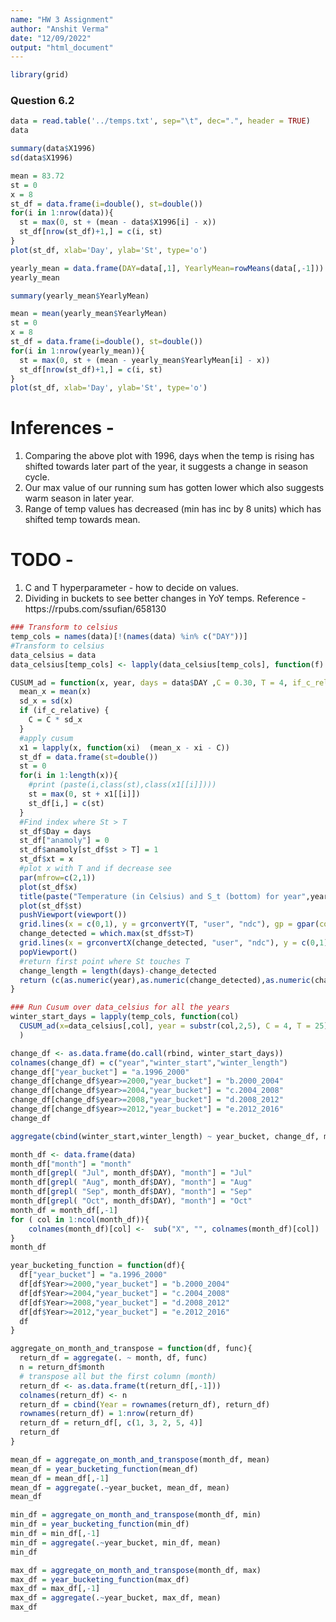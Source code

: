 ```yaml
---
name: "HW 3 Assignment"
author: "Anshit Verma"
date: "12/09/2022"
output: "html_document"
---
```


```r
library(grid)
```


### Question 6.2

```r
data = read.table('../temps.txt', sep="\t", dec=".", header = TRUE)
data
```


```r
summary(data$X1996)
sd(data$X1996)
```

```r
mean = 83.72
st = 0
x = 8
st_df = data.frame(i=double(), st=double())
for(i in 1:nrow(data)){
  st = max(0, st + (mean - data$X1996[i] - x))
  st_df[nrow(st_df)+1,] = c(i, st)
}
plot(st_df, xlab='Day', ylab='St', type='o')
```

```r
yearly_mean = data.frame(DAY=data[,1], YearlyMean=rowMeans(data[,-1]))
yearly_mean
```

```r
summary(yearly_mean$YearlyMean)
```



```r
mean = mean(yearly_mean$YearlyMean)
st = 0
x = 8
st_df = data.frame(i=double(), st=double())
for(i in 1:nrow(yearly_mean)){
  st = max(0, st + (mean - yearly_mean$YearlyMean[i] - x))
  st_df[nrow(st_df)+1,] = c(i, st)
}
plot(st_df, xlab='Day', ylab='St', type='o')
```

# Inferences - 
1. Comparing the above plot with 1996, days when the temp is rising has shifted towards later part of the year, it suggests a change in season cycle.
2. Our max value of our running sum has gotten lower which also suggests warm season in later year.
3. Range of temp values has decreased (min has inc by 8 units) which has shifted temp towards mean.

# TODO - 
1. C and T hyperparameter - how to decide on values.
2. Dividing in buckets to see better changes in YoY temps.
Reference - https://rpubs.com/ssufian/658130


```r
### Transform to celsius
temp_cols = names(data)[!(names(data) %in% c("DAY"))]
#Transform to celsius
data_celsius = data
data_celsius[temp_cols] <- lapply(data_celsius[temp_cols], function(f) (f-32)*5/9)
```


```r
CUSUM_ad = function(x, year, days = data$DAY ,C = 0.30, T = 4, if_c_relative = FALSE){
  mean_x = mean(x)
  sd_x = sd(x)
  if (if_c_relative) {
    C = C * sd_x
  }
  #apply cusum
  x1 = lapply(x, function(xi)  (mean_x - xi - C))
  st_df = data.frame(st=double())
  st = 0
  for(i in 1:length(x)){
    #print (paste(i,class(st),class(x1[[i]])))
    st = max(0, st + x1[[i]])
    st_df[i,] = c(st)
  }
  #Find index where St > T
  st_df$Day = days
  st_df["anamoly"] = 0
  st_df$anamoly[st_df$st > T] = 1
  st_df$xt = x
  #plot x with T and if decrease see
  par(mfrow=c(2,1))
  plot(st_df$x)
  title(paste("Temperature (in Celsius) and S_t (bottom) for year",year), line = -1, outer = TRUE)
  plot(st_df$st)
  pushViewport(viewport())
  grid.lines(x = c(0,1), y = grconvertY(T, "user", "ndc"), gp = gpar(col = "red"))
  change_detected = which.max(st_df$st>T)
  grid.lines(x = grconvertX(change_detected, "user", "ndc"), y = c(0,1), gp = gpar(col = "red"))
  popViewport()
  #return first point where St touches T
  change_length = length(days)-change_detected
  return (c(as.numeric(year),as.numeric(change_detected),as.numeric(change_length)))
}
```



```r
### Run Cusum over data_celsius for all the years
winter_start_days = lapply(temp_cols, function(col) 
  CUSUM_ad(x=data_celsius[,col], year = substr(col,2,5), C = 4, T = 25)
  )
```

```r
change_df <- as.data.frame(do.call(rbind, winter_start_days))
colnames(change_df) = c("year","winter_start","winter_length")
change_df["year_bucket"] = "a.1996_2000"
change_df[change_df$year>=2000,"year_bucket"] = "b.2000_2004"
change_df[change_df$year>=2004,"year_bucket"] = "c.2004_2008"
change_df[change_df$year>=2008,"year_bucket"] = "d.2008_2012"
change_df[change_df$year>=2012,"year_bucket"] = "e.2012_2016"
change_df
```

```r
aggregate(cbind(winter_start,winter_length) ~ year_bucket, change_df, mean)
```


```r
month_df <- data.frame(data)
month_df["month"] = "month"
month_df[grepl( "Jul", month_df$DAY), "month"] = "Jul"
month_df[grepl( "Aug", month_df$DAY), "month"] = "Aug"
month_df[grepl( "Sep", month_df$DAY), "month"] = "Sep"
month_df[grepl( "Oct", month_df$DAY), "month"] = "Oct"
month_df = month_df[,-1]
for ( col in 1:ncol(month_df)){
    colnames(month_df)[col] <-  sub("X", "", colnames(month_df)[col])
}
month_df
```

```r
year_bucketing_function = function(df){
  df["year_bucket"] = "a.1996_2000"
  df[df$Year>=2000,"year_bucket"] = "b.2000_2004"
  df[df$Year>=2004,"year_bucket"] = "c.2004_2008"
  df[df$Year>=2008,"year_bucket"] = "d.2008_2012"
  df[df$Year>=2012,"year_bucket"] = "e.2012_2016"
  df
}
```


```r
aggregate_on_month_and_transpose = function(df, func){
  return_df = aggregate(. ~ month, df, func)
  n = return_df$month
  # transpose all but the first column (month)
  return_df <- as.data.frame(t(return_df[,-1]))
  colnames(return_df) <- n
  return_df = cbind(Year = rownames(return_df), return_df)
  rownames(return_df) = 1:nrow(return_df)
  return_df = return_df[, c(1, 3, 2, 5, 4)]
  return_df
}
```



```r
mean_df = aggregate_on_month_and_transpose(month_df, mean)
mean_df = year_bucketing_function(mean_df)
mean_df = mean_df[,-1]
mean_df = aggregate(.~year_bucket, mean_df, mean)
mean_df
```

```r
min_df = aggregate_on_month_and_transpose(month_df, min)
min_df = year_bucketing_function(min_df)
min_df = min_df[,-1]
min_df = aggregate(.~year_bucket, min_df, mean)
min_df
```


```r
max_df = aggregate_on_month_and_transpose(month_df, max)
max_df = year_bucketing_function(max_df)
max_df = max_df[,-1]
max_df = aggregate(.~year_bucket, max_df, mean)
max_df
```


